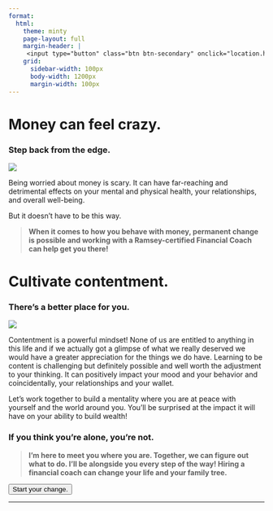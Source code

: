 ```yaml
---
format:
  html:
    theme: minty
    page-layout: full
    margin-header: |
     <input type="button" class="btn btn-secondary" onclick="location.href='https://share.hsforms.com/1uumjkYkQQr29LzgYki5F4ge0x16';" value="Start your change.">
    grid:
      sidebar-width: 100px
      body-width: 1200px
      margin-width: 100px
---
```


# Money can feel crazy.

### Step back from the edge.

![](pexels-taryn-elliott-3889927.jpg)

Being worried about money is scary.  It can have far-reaching and detrimental effects on your mental and physical health, your relationships, and overall well-being. 

But it doesn't have to be this way.  

> **When it comes to how you behave with money, permanent change is possible and working with a Ramsey-certified Financial Coach can help get you there!**

# Cultivate contentment.  

### There's a better place for you.

![](pexels-mohan-reddy-4227875 (cropped).jpg)

Contentment is a powerful mindset! None of us are entitled to anything in this life and if we actually got a glimpse of what we really deserved we would have a greater appreciation for the things we do have. Learning to be content is challenging but definitely possible and well worth the adjustment to your thinking. It can positively impact your mood and your behavior and coincidentally, your relationships and your wallet.

Let's work together to build a mentality where you are at peace with yourself and the world around you.  You'll be surprised at the impact it will have on your ability to build wealth!

### If you think you're alone, you're not. 

> **I'm here to meet you where you are.  Together, we can figure out what to do. I'll be alongside you every step of the way!  Hiring a financial coach can change your life and your family tree.**

<input type="button" class="btn btn-secondary" onclick="location.href='https://share.hsforms.com/1uumjkYkQQr29LzgYki5F4ge0x16';" value="Start your change.">

***



